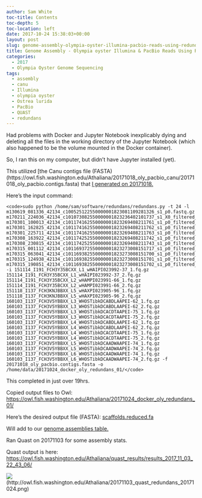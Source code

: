 ```yaml
---
author: Sam White
toc-title: Contents
toc-depth: 5
toc-location: left
date: 2017-10-24 15:38:03+00:00
layout: post
slug: genome-assembly-olympia-oyster-illumina-pacbio-reads-using-redundans
title: Genome Assembly - Olympia oyster Illumina & PacBio Reads Using Redundans
categories:
  - 2017
  - Olympia Oyster Genome Sequencing
tags:
  - assembly
  - canu
  - Illumina
  - olympia oyster
  - Ostrea lurida
  - PacBio
  - QUAST
  - redundans
---
```


Had problems with Docker and Jupyter Notebook inexplicably dying and deleting all the files in the working directory of the Jupyter Notebook (which also happened to be the volume mounted in the Docker container).

So, I ran this on my computer, but didn't have Jupyter installed (yet).

This utilized [the Canu contigs file (FASTA)(https://owl.fish.washington.edu/Athaliana/20171018_oly_pacbio_canu/20171018_oly_pacbio.contigs.fasta) that [I generated on 20171018.](https://robertslab.github.io/sams-notebook/posts/2017/2017-10-18-genome-assembly-olympia-oyster-pacbio-canu-v1-6/)

Here's the input command:


    
    <code>sudo python /home/sam/software/redundans/redundans.py -t 24 -l m130619_081336_42134_c100525122550000001823081109281326_s1_p0.fastq.gz m170211_224036_42134_c101073082550000001823236402101737_s1_X0_filtered_subreads.fastq.gz m170301_100013_42134_c101174162550000001823269408211761_s1_p0_filtered_subreads.fastq.gz m170301_162825_42134_c101174162550000001823269408211762_s1_p0_filtered_subreads.fastq.gz m170301_225711_42134_c101174162550000001823269408211763_s1_p0_filtered_subreads.fastq.gz m170308_163922_42134_c101174252550000001823269408211742_s1_p0_filtered_subreads.fastq.gz m170308_230815_42134_c101174252550000001823269408211743_s1_p0_filtered_subreads.fastq.gz m170315_001112_42134_c101169372550000001823273008151717_s1_p0_filtered_subreads.fastq.gz m170315_063041_42134_c101169382550000001823273008151700_s1_p0_filtered_subreads.fastq.gz m170315_124938_42134_c101169382550000001823273008151701_s1_p0_filtered_subreads.fastq.gz m170315_190851_42134_c101169382550000001823273008151702_s1_p0_filtered_subreads.fastq.gz -i 151114_I191_FCH3Y35BCXX_L1_wHAIPI023992-37_1.fq.gz 151114_I191_FCH3Y35BCXX_L1_wHAIPI023992-37_2.fq.gz 151114_I191_FCH3Y35BCXX_L2_wHAMPI023991-66_1.fq.gz 151114_I191_FCH3Y35BCXX_L2_wHAMPI023991-66_2.fq.gz 151118_I137_FCH3KNJBBXX_L5_wHAXPI023905-96_1.fq.gz 151118_I137_FCH3KNJBBXX_L5_wHAXPI023905-96_2.fq.gz 160103_I137_FCH3V5YBBXX_L3_WHOSTibkDCABDLAAPEI-62_1.fq.gz 160103_I137_FCH3V5YBBXX_L3_WHOSTibkDCABDLAAPEI-62_2.fq.gz 160103_I137_FCH3V5YBBXX_L3_WHOSTibkDCACDTAAPEI-75_1.fq.gz 160103_I137_FCH3V5YBBXX_L3_WHOSTibkDCACDTAAPEI-75_2.fq.gz 160103_I137_FCH3V5YBBXX_L4_WHOSTibkDCABDLAAPEI-62_1.fq.gz 160103_I137_FCH3V5YBBXX_L4_WHOSTibkDCABDLAAPEI-62_2.fq.gz 160103_I137_FCH3V5YBBXX_L4_WHOSTibkDCACDTAAPEI-75_1.fq.gz 160103_I137_FCH3V5YBBXX_L4_WHOSTibkDCACDTAAPEI-75_2.fq.gz 160103_I137_FCH3V5YBBXX_L5_WHOSTibkDCAADWAAPEI-74_1.fq.gz 160103_I137_FCH3V5YBBXX_L5_WHOSTibkDCAADWAAPEI-74_2.fq.gz 160103_I137_FCH3V5YBBXX_L6_WHOSTibkDCAADWAAPEI-74_1.fq.gz 160103_I137_FCH3V5YBBXX_L6_WHOSTibkDCAADWAAPEI-74_2.fq.gz -f 20171018_oly_pacbio.contigs.fasta -o /home/data/20171024_docker_oly_redundans_01/</code>



This completed in just over 19hrs.

Copied output files to Owl: [https://owl.fish.washington.edu/Athaliana/20171024_docker_oly_redundans_01/](http://owl.fish.washington.edu/Athaliana/20171024_docker_oly_redundans_01/)

Here's the desired output file (FASTA): [scaffolds.reduced.fa](https://owl.fish.washington.edu/Athaliana/20171024_docker_oly_redundans_01/scaffolds.reduced.fa)

Will add to our [genome assemblies table.](https://github.com/RobertsLab/project-olympia.oyster-genomic/wiki/Genome-Assemblies)

Ran Quast on 20171103 for some assembly stats.

Quast output is here: [https://owl.fish.washington.edu/Athaliana/quast_results/results_2017_11_03_22_43_06/](http://owl.fish.washington.edu/Athaliana/quast_results/results_2017_11_03_22_43_06/)

![](https://owl.fish.washington.edu/Athaliana/20171103_quast_redundans_20171024.png)(http://owl.fish.washington.edu/Athaliana/20171103_quast_redundans_20171024.png)
